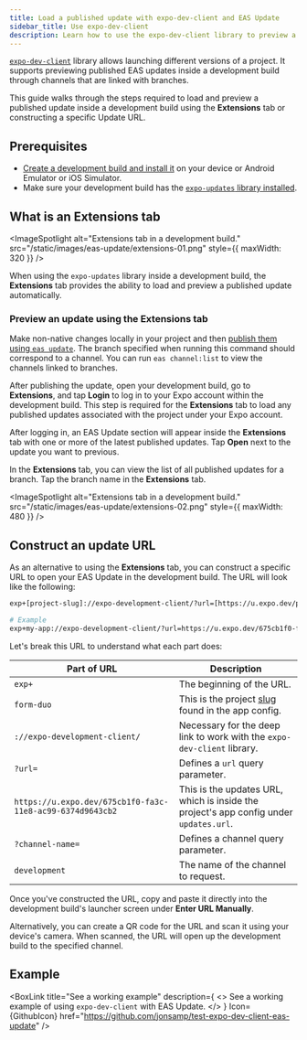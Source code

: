 ```yaml
---
title: Load a published update with expo-dev-client and EAS Update
sidebar_title: Use expo-dev-client
description: Learn how to use the expo-dev-client library to preview a published EAS Update inside a development build.
---
```



[`expo-dev-client`](/develop/development-builds/introduction/) library allows launching different versions of a project. It supports previewing published EAS updates inside a development build through channels that are linked with branches.

This guide walks through the steps required to load and preview a published update inside a development build using the **Extensions** tab or constructing a specific Update URL.

## Prerequisites

- [Create a development build and install it](/develop/development-builds/create-a-build/) on your device or Android Emulator or iOS Simulator.
- Make sure your development build has the [`expo-updates` library installed](/eas-update/getting-started/#configure-your-project).

## What is an Extensions tab

<ImageSpotlight
  alt="Extensions tab in a development build."
  src="/static/images/eas-update/extensions-01.png"
  style={{ maxWidth: 320 }}
/>

When using the `expo-updates` library inside a development build, the **Extensions** tab provides the ability to load and preview a published update automatically.

### Preview an update using the Extensions tab

<Step label="1">

Make non-native changes locally in your project and then [publish them using `eas update`](/eas-update/publish/). The branch specified when running this command should correspond to a channel. You can run `eas channel:list` to view the channels linked to branches.

</Step>

<Step label="2">

After publishing the update, open your development build, go to **Extensions**, and tap **Login** to log in to your Expo account within the development build. This step is required for the **Extensions** tab to load any published updates associated with the project under your Expo account.

</Step>

<Step label="3">

After logging in, an EAS Update section will appear inside the **Extensions** tab with one or more of the latest published updates. Tap **Open** next to the update you want to previous.

</Step>

In the **Extensions** tab, you can view the list of all published updates for a branch. Tap the branch name in the **Extensions** tab.

<ImageSpotlight
  alt="Extensions tab in a development build."
  src="/static/images/eas-update/extensions-02.png"
  style={{ maxWidth: 480 }}
/>

## Construct an update URL

As an alternative to using the **Extensions** tab, you can construct a specific URL to open your EAS Update in the development build. The URL will look like the following:

```bash
exp+[project-slug]://expo-development-client/?url=[https://u.expo.dev/project-id]?channel-name=[channel]

# Example
exp+my-app://expo-development-client/?url=https://u.expo.dev/675cb1f0-fa3c-11e8-ac99-6374d9643cb2?channel-name=preview
```

Let's break this URL to understand what each part does:

| Part of URL                                               | Description                                                                            |
| --------------------------------------------------------- | -------------------------------------------------------------------------------------- |
| `exp+`                                                    | The beginning of the URL.                                                              |
| `form-duo`                                                | This is the project [slug](/versions/latest/config/app/#slug) found in the app config. |
| `://expo-development-client/`                             | Necessary for the deep link to work with the `expo-dev-client` library.                |
| `?url=`                                                   | Defines a `url` query parameter.                                                       |
| `https://u.expo.dev/675cb1f0-fa3c-11e8-ac99-6374d9643cb2` | This is the updates URL, which is inside the project's app config under `updates.url`. |
| `?channel-name=`                                          | Defines a channel query parameter.                                                     |
| `development`                                             | The name of the channel to request.                                                    |

Once you've constructed the URL, copy and paste it directly into the development build's launcher screen under **Enter URL Manually**.

Alternatively, you can create a QR code for the URL and scan it using your device's camera. When scanned, the URL will open up the development build to the specified channel.

## Example

<BoxLink
  title="See a working example"
  description={
    <>
      See a working example of using <CODE>expo-dev-client</CODE> with EAS Update.
    </>
  }
  Icon={GithubIcon}
  href="https://github.com/jonsamp/test-expo-dev-client-eas-update"
/>
